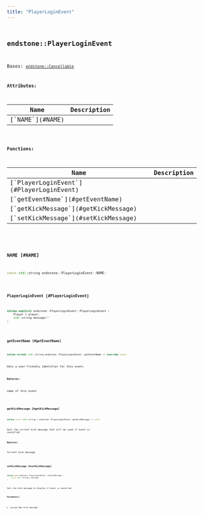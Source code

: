 ```yaml
---
title: "PlayerLoginEvent"
---
```


## <code className="doc-symbol doc-symbol-class"/> endstone::PlayerLoginEvent

Bases: [`endstone::Cancellable`](classendstone_1_1_cancellable.md)









**Attributes:**

<table>
<thead>
   <tr>
      <th>Name</th>
      <th>Description</th>
   </tr>
</thead>
<tbody>
<tr key="classendstone_1_1_player_login_event_1aaea7a39a26c68c5436ee3f050d6be2e6">
    <td>[`NAME`](#NAME)</td>
    <td></td>
</tr>
</tbody>
</table>






**Functions:**

<table>
<thead>
   <tr>
      <th>Name</th>
      <th>Description</th>
   </tr>
</thead>
<tbody>
<tr key="classendstone_1_1_player_login_event_1a409d08c3d2fde7d1814d0b7d63700fe6">
    <td>[`PlayerLoginEvent`](#PlayerLoginEvent)</td>
    <td></td>
</tr>
<tr key="classendstone_1_1_player_login_event_1a9593905e32bd292c3782ccc93190f92b">
    <td>[`getEventName`](#getEventName)</td>
    <td></td>
</tr>
<tr key="classendstone_1_1_player_login_event_1a25b7ba1f99219f7b07dc41a2aa36b840">
    <td>[`getKickMessage`](#getKickMessage)</td>
    <td></td>
</tr>
<tr key="classendstone_1_1_player_login_event_1a8f5b97ba68ebdaf921e4d9a9e6f8219e">
    <td>[`setKickMessage`](#setKickMessage)</td>
    <td></td>
</tr>
</tbody>
</table>

### <code className="doc-symbol doc-symbol-variable"/> NAME [#NAME]

```cpp
const std::string endstone::PlayerLoginEvent::NAME;
```
### <code className="doc-symbol doc-symbol-function"/> PlayerLoginEvent [#PlayerLoginEvent]

```cpp
inline explicit endstone::PlayerLoginEvent::PlayerLoginEvent (
    Player & player,
    std::string message=""
) 
```
### <code className="doc-symbol doc-symbol-function"/> getEventName [#getEventName]

```cpp
inline virtual std::string endstone::PlayerLoginEvent::getEventName () override const
```


Gets a user-friendly identifier for this event.




**Returns:**

name of this event 





        
### <code className="doc-symbol doc-symbol-function"/> getKickMessage [#getKickMessage]

```cpp
inline const std::string & endstone::PlayerLoginEvent::getKickMessage () const
```


Gets the current kick message that will be used if event is cancelled




**Returns:**

Current kick message 





        
### <code className="doc-symbol doc-symbol-function"/> setKickMessage [#setKickMessage]

```cpp
inline void endstone::PlayerLoginEvent::setKickMessage (
    const std::string & message
) 
```


Sets the kick message to display if event is cancelled




**Parameters:**


* `message` New kick message 




        